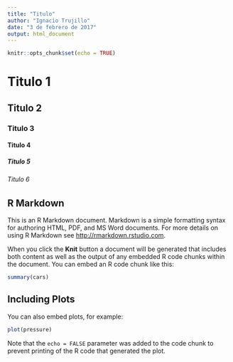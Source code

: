 ```yaml
---
title: "Titulo"
author: "Ignacio Trujillo"
date: "3 de febrero de 2017"
output: html_document
---
```


```r
knitr::opts_chunk$set(echo = TRUE)
```

# Titulo 1
## Titulo 2
### Titulo 3
#### Titulo 4
##### Titulo 5
###### Titulo 6

## R Markdown

This is an R Markdown document. Markdown is a simple formatting syntax for authoring HTML, PDF, and MS Word documents. For more details on using R Markdown see <http://rmarkdown.rstudio.com>.

When you click the **Knit** button a document will be generated that includes both content as well as the output of any embedded R code chunks within the document. You can embed an R code chunk like this:

```r
summary(cars)
```

## Including Plots

You can also embed plots, for example:

```r
plot(pressure)
```

Note that the `echo = FALSE` parameter was added to the code chunk to prevent printing of the R code that generated the plot.
